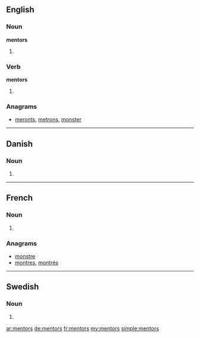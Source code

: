 ==English==

===Noun===
'''mentors'''

# {{plural of|[[mentor]]}}

===Verb===
'''mentors'''

# {{third-person singular of|[[mentor]]}}

===Anagrams===
* [[meronts#English|meronts]], [[metrons#English|metrons]], [[monster#English|monster]]

----

==Danish==

===Noun===
{{infl|da|noun form|g=c}}

# {{form of|genitive singular indefinite|mentor|lang=da}}

----

==French==

===Noun===
{{infl|fr|plural|g=m}}

# {{plural of|[[mentor#French|mentor]]|lang=fr}}

===Anagrams===
* [[monstre#French|monstre]]
* [[montres#French|montres]], [[montrés#French|montrés]]

----

==Swedish==

===Noun===
{{infl|sv|noun form}}

# {{sv-noun-form-indef-gen|mentor}}

[[ar:mentors]]
[[de:mentors]]
[[fr:mentors]]
[[my:mentors]]
[[simple:mentors]]